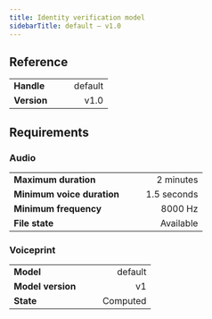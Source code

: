 ```yaml
---
title: Identity verification model
sidebarTitle: default — v1.0
---
```


## Reference

|             |   |   |         |
| :---------- | - | - | ------: |
| **Handle**  |   |   | default |
| **Version** |   |   |    v1.0 |

## Requirements

### Audio

|                            |   |   |             |
| :------------------------- | - | - | ----------: |
| **Maximum duration**       |   |   |   2 minutes |
| **Minimum voice duration** |   |   | 1.5 seconds |
| **Minimum frequency**      |   |   |     8000 Hz |
| **File state**             |   |   |   Available |

### Voiceprint

|                            |   |   |             |
| :------------------------- | - | - | ----------: |
| **Model**                  |   |   |     default |
| **Model version**          |   |   |          v1 |
| **State**                  |   |   |    Computed |
